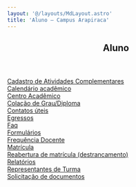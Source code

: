 ```yaml
---
layout: '@/layouts/MdLayout.astro'
title: 'Aluno — Campus Arapiraca'
---
```



<span></span>
<article id="content">
<header>

<h1>
         Aluno
        </h1>


</header>
<div id="viewlet-above-content-body">
</div>
<div id="content-core">
<div class="row">
<div class="col-lg-3 col-sm-4 buttonView">
<a class="buttonItem" href="/cpt/discentes/cadastro-de-atividades-complementares">
<span>
            Cadastro de Atividades Complementares
           </span>
</a>
</div>
<div class="col-lg-3 col-sm-4 buttonView">
<a class="buttonItem" href="https://ufal.br/estudante/graduacao/calendario-academico">
<span>
            Calendário acadêmico
           </span>
</a>
</div>
<div class="col-lg-3 col-sm-4 buttonView">
<a class="buttonItem" href="/cpt/discentes/centro-academico">
<span>
            Centro Acadêmico
           </span>
</a>
</div>
<div class="col-lg-3 col-sm-4 buttonView">
<a class="buttonItem" href="/cpt/discentes/colacao-de-grau-diploma">
<span>
            Colação de Grau/Diploma
           </span>
</a>
</div>
<div class="col-lg-3 col-sm-4 buttonView">
<a class="buttonItem" href="/cpt/discentes/dicas-cartaz.png/view">
<span>
            Contatos úteis
           </span>
</a>
</div>
<div class="col-lg-3 col-sm-4 buttonView">
<a class="buttonItem" href="/cpt/discentes/egressos">
<span>
            Egressos
           </span>
</a>
</div>
<div class="col-lg-3 col-sm-4 buttonView">
<a class="buttonItem" href="/cpt/discentes/faq">
<span>
            Faq
           </span>
</a>
</div>
<div class="col-lg-3 col-sm-4 buttonView">
<a class="buttonItem" href="/cpt/discentes/formularios-alunos">
<span>
            Formulários
           </span>
</a>
</div>
<div class="col-lg-3 col-sm-4 buttonView">
<a class="buttonItem" href="https://arapiraca.ufal.br/institucional/transparencia/frequencia-docente">
<span>
            Frequência Docente
           </span>
</a>
</div>
<div class="col-lg-3 col-sm-4 buttonView">
<a class="buttonItem" href="/cpt/discentes/matricula">
<span>
            Matrícula
           </span>
</a>
</div>
<div class="col-lg-3 col-sm-4 buttonView">
<a class="buttonItem" href="/cpt/discentes/copy_of_solicitacao-de-documentos">
<span>
            Reabertura de matrícula (destrancamento)
           </span>
</a>
</div>
<div class="col-lg-3 col-sm-4 buttonView">
<a class="buttonItem" href="/cpt/discentes/consulta-oferta-academica-resultados">
<span>
            Relatórios
           </span>
</a>
</div>
<div class="col-lg-3 col-sm-4 buttonView">
<a class="buttonItem" href="/cpt/discentes/representantes-de-turma">
<span>
            Representantes de Turma
           </span>
</a>
</div>
<div class="col-lg-3 col-sm-4 buttonView">
<a class="buttonItem" href="/cpt/discentes/solicitacao-de-documentos">
<span>
            Solicitação de documentos
           </span>
</a>
</div>
</div>

</div>
<div id="viewlet-below-content-body">
</div>
</article>